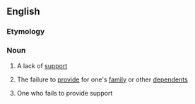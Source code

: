 ==English==

===Etymology===
{{prefix|en|non|support}}

===Noun===
{{en-noun|~}}

# {{lb|en|uncountable}}A lack of [[support]]
# {{lb|en|uncountable}}The failure to [[provide]] for one's [[family]] or other [[dependent]]s
# {{lb|en|countable}} One who fails to provide support
